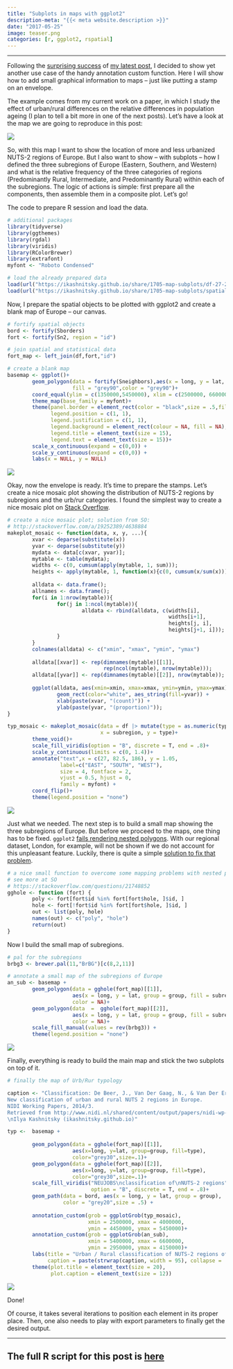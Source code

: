 ```yaml
---
title: "Subplots in maps with ggplot2"
description-meta: "{{< meta website.description >}}"
date: "2017-05-25"
image: teaser.png
categories: [r, ggplot2, rspatial]
---
```


***



Following the [surprising success][tw] of [my latest post][post], I decided to show yet another use case of the handy annotation custom function. Here I will show how to add small graphical information to maps -- just like putting a stamp on an envelope.  

The example comes from my current work on a paper, in which I study the effect of urban/rural differences on the relative differences in population ageing (I plan to tell a bit more in one of the next posts). Let's have a look at the map we are going to reproduce in this post:

![](map.png)

So, with this map I want to show the location of more and less urbanized NUTS-2 regions of Europe. But I also want to show -- with subplots -- how I defined the three subregions of Europe (Eastern, Southern, and Western) and what is the relative frequency of the three categories of regions (Predominantly Rural, Intermediate, and Predominantly Rural) within each of the subregions. The logic of actions is simple: first prepare all the components, then assemble them in a composite plot. Let's go!

The code to prepare R session and load the data.

```r
# additional packages
library(tidyverse)
library(ggthemes)
library(rgdal)
library(viridis)
library(RColorBrewer)
library(extrafont)
myfont <- "Roboto Condensed"

# load the already prepared data
load(url("https://ikashnitsky.github.io/share/1705-map-subplots/df-27-261-urb-rur.RData"))
load(url("https://ikashnitsky.github.io/share/1705-map-subplots/spatial-27-261.RData"))
```

Now, I prepare the spatial objects to be plotted with ggplot2 and create a blank map of Europe -- our canvas.

```r
# fortify spatial objects
bord <- fortify(Sborders)
fort <- fortify(Sn2, region = "id")

# join spatial and statistical data
fort_map <- left_join(df,fort,"id")

# create a blank map
basemap <- ggplot()+
        geom_polygon(data = fortify(Sneighbors),aes(x = long, y = lat, group = group),
                     fill = "grey90",color = "grey90")+
        coord_equal(ylim = c(1350000,5450000), xlim = c(2500000, 6600000))+
        theme_map(base_family = myfont)+
        theme(panel.border = element_rect(color = "black",size = .5,fill = NA),
              legend.position = c(1, 1),
              legend.justification = c(1, 1),
              legend.background = element_rect(colour = NA, fill = NA),
              legend.title = element_text(size = 15),
              legend.text = element_text(size = 15))+
        scale_x_continuous(expand = c(0,0)) +
        scale_y_continuous(expand = c(0,0)) +
        labs(x = NULL, y = NULL)
```

![](basemap.png)

Okay, now the envelope is ready. It's time to prepare the stamps. Let's create a nice mosaic plot showing the distribution of NUTS-2 regions by subregions and the urb/rur categories. I found the simplest way to create a nice mosaic plot on [Stack Overflow][so]. 

```r
# create a nice mosaic plot; solution from SO:
# http://stackoverflow.com/a/19252389/4638884
makeplot_mosaic <- function(data, x, y, ...){
        xvar <- deparse(substitute(x))
        yvar <- deparse(substitute(y))
        mydata <- data[c(xvar, yvar)];
        mytable <- table(mydata);
        widths <- c(0, cumsum(apply(mytable, 1, sum)));
        heights <- apply(mytable, 1, function(x){c(0, cumsum(x/sum(x)))});
        
        alldata <- data.frame();
        allnames <- data.frame();
        for(i in 1:nrow(mytable)){
                for(j in 1:ncol(mytable)){
                        alldata <- rbind(alldata, c(widths[i], 
                                                    widths[i+1], 
                                                    heights[j, i], 
                                                    heights[j+1, i]));
                }
        }
        colnames(alldata) <- c("xmin", "xmax", "ymin", "ymax")
        
        alldata[[xvar]] <- rep(dimnames(mytable)[[1]], 
                               rep(ncol(mytable), nrow(mytable)));
        alldata[[yvar]] <- rep(dimnames(mytable)[[2]], nrow(mytable));
        
        ggplot(alldata, aes(xmin=xmin, xmax=xmax, ymin=ymin, ymax=ymax)) + 
                geom_rect(color="white", aes_string(fill=yvar)) +
                xlab(paste(xvar, "(count)")) + 
                ylab(paste(yvar, "(proportion)"));
}

typ_mosaic <- makeplot_mosaic(data = df |> mutate(type = as.numeric(type)), 
                              x = subregion, y = type)+
        theme_void()+
        scale_fill_viridis(option = "B", discrete = T, end = .8)+
        scale_y_continuous(limits = c(0, 1.4))+
        annotate("text",x = c(27, 82.5, 186), y = 1.05, 
                 label=c("EAST", "SOUTH", "WEST"), 
                 size = 4, fontface = 2, 
                 vjust = 0.5, hjust = 0,
                 family = myfont) + 
        coord_flip()+
        theme(legend.position = "none")
```

![](mosaic.png)

Just what we needed. The next step is to build a small map showing the three subregions of Europe. But before we proceed to the maps, one thing has to be fixed. `ggplot2` [fails rendering nested polygons][poly]. With our regional dataset, London, for example, will not be shown if we do not account for this unpleasant feature.  Luckily, there is quite a simple [solution to fix that problem][fix].

```r
# a nice small function to overcome some mapping problems with nested polygons
# see more at SO
# https://stackoverflow.com/questions/21748852
gghole <- function (fort) {
        poly <- fort[fort$id %in% fort[fort$hole, ]$id, ]
        hole <- fort[!fort$id %in% fort[fort$hole, ]$id, ]
        out <- list(poly, hole)
        names(out) <- c("poly", "hole")
        return(out)
}
```

Now I build the small map of subregions.

```r
# pal for the subregions
brbg3 <- brewer.pal(11,"BrBG")[c(8,2,11)]

# annotate a small map of the subregions of Europe
an_sub <- basemap +
        geom_polygon(data = gghole(fort_map)[[1]], 
                     aes(x = long, y = lat, group = group, fill = subregion),
                     color = NA)+
        geom_polygon(data  =  gghole(fort_map)[[2]], 
                     aes(x = long, y = lat, group = group, fill = subregion),
                     color = NA)+
        scale_fill_manual(values = rev(brbg3)) +
        theme(legend.position = "none")
```

![](sub.png)

Finally, everything is ready to build the main map and stick the two subplots on top of it.

```r
# finally the map of Urb/Rur typology

caption <- "Classification: De Beer, J., Van Der Gaag, N., & Van Der Erf, R. (2014). 
New classification of urban and rural NUTS 2 regions in Europe. 
NIDI Working Papers, 2014/3. 
Retrieved from http://www.nidi.nl/shared/content/output/papers/nidi-wp-2014-03.pdf
\nIlya Kashnitsky (ikashnitsky.github.io)"

typ <-  basemap + 
        
        geom_polygon(data = gghole(fort_map)[[1]], 
                     aes(x=long, y=lat, group=group, fill=type),
                     color="grey30",size=.1)+
        geom_polygon(data = gghole(fort_map)[[2]], 
                     aes(x=long, y=lat, group=group, fill=type),
                     color="grey30",size=.1)+
        scale_fill_viridis("NEUJOBS\nclassification of\nNUTS-2 regions", 
                           option = "B", discrete = T, end = .8)+
        geom_path(data = bord, aes(x = long, y = lat, group = group),
                  color = "grey20",size = .5) + 
        
        annotation_custom(grob = ggplotGrob(typ_mosaic), 
                          xmin = 2500000, xmax = 4000000, 
                          ymin = 4450000, ymax = 5450000)+
        annotation_custom(grob = ggplotGrob(an_sub), 
                          xmin = 5400000, xmax = 6600000, 
                          ymin = 2950000, ymax = 4150000)+
        labs(title = "Urban / Rural classification of NUTS-2 regions of Europe\n",
             caption = paste(strwrap(caption, width = 95), collapse = '\n'))+
        theme(plot.title = element_text(size = 20),
              plot.caption = element_text(size = 12))
```

![](map.png)

Done!

Of course, it takes several iterations to position each element in its proper place. Then, one also needs to play with export parameters to finally get the desired output.

***

::: {.callout-tip}
# The full R script for this post is [here][code]
:::




[tw]: https://ikashnitsky.github.io/images/170525/prev-post-success.png
[post]: https://ikashnitsky.github.io/2017/align-six-maps/
[so]: http://stackoverflow.com/a/19252389/4638884
[poly]: https://stackoverflow.com/questions/21748852
[fix]: https://stackoverflow.com/a/32186989/4638884
[code]: https://ikashnitsky.github.io/share/1705-map-subplots/code.R

